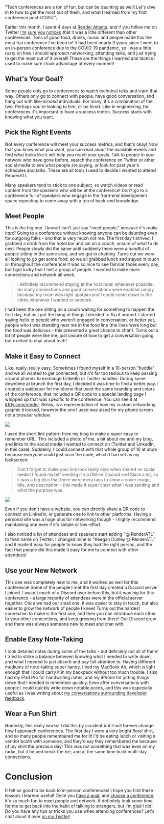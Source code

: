   "Tech conferences are a ton of fun, but can be daunting as well! Let's dive in to how to get the most out of them, and what I learned from my first conference post-COVID.";

Earlier this month, I spent 4 days at [Render Atlanta](https://www.renderatl.com/ "Render Website"), and if you follow me on Twitter [I'm](https://twitter.com/keegandonley/status/1532836782345166854 "Render Dinner") [sure](https://twitter.com/keegandonley/status/1532148572317261826 "Render Music") [you](https://twitter.com/keegandonley/status/1532439569806807055 "Post Tweet") [noticed](https://twitter.com/keegandonley/status/1532484939513581592 "Rain Tweet") that it was a little different than other conferences. Tons of good food, drinks, music and people made this the most fun conference I've been to! It had been nearly 3 years since I went to an in-person conference due to the COVID-19 pandemic, so I was a little rusty on how I should approach networking, attending talks, and just trying to get the most out of it overall! These are the things I learned and tactics I used to make sure I took advantage of every moment!

## What's Your Goal?

Some people only go to conferences to watch technical talks and learn that way. Others only go to connect with people, have good conversation, and hang out with like-minded individuals. For many, it's a combination of the two. Perhaps you're looking to hire, or be hired. Like in engineering, for conferences it's important to have a success metric. Success starts with knowing what you want.

## Pick the Right Events

Not every conference will meet your success metrics, and that's okay! Now that you know what you want, you can read about the available events and find what looks like it will help you reach your goals. Talk to people in your network who have gone before, search the conference on Twitter or other social media to see what people are saying, or look for past year's schedules and talks. These are all tools I used to decide I wanted to attend RenderATL.

Many speakers tend to stick to one subject, so watch videos or read content from the speakers who will be at the conference! Don't go to a conference full of speakers who engage in the front-end development space expecting to come away with a ton of back-end knowledge.

## Meet People

This is the big one. I know I can't just say "meet people," because it's _really_ _hard_! Going to a conference without knowing anyone can be daunting even for outgoing folks - and that is very much not me. The first day I arrived, I grabbed a drink from the hotel bar and sat on a couch, unsure of what to do next. People slowly did the same until suddenly there were a handful of people sitting in the same area, and we got to chatting. Turns out we were all looking to go get some food, so we all grabbed lunch and stayed in touch all throughout the conference! It was so nice to see familiar faces every day, but I got lucky that I met a group of people. I wanted to make more connections and network all week.

> I definitely recommend staying at the host hotel whenever possible. So many connections and good conversations were enabled simply because my room was right upstairs and I could come down to the lobby whenever I wanted to network.

I had been the one sitting on a couch waiting for something to happen the first day, but as I got the hang of things I decided to flip it around. I started saying hello to people who weren't engaged in conversation, or better yet, people who I was standing near me in the food line (the lines were long but the food was delicious - this presented a great chance to chat!). Turns out a lot of people were like me, just unsure of how to get a conversation going, but excited to chat about tech!

## Make it Easy to Connect

Like, really, really easy. Sometimes I found myself in a 10-person "huddle" and we all wanted to get connected, but it's far too tedious to keep passing around phones to exchange LinkedIn or Twitter handles. During some downtime at brunch the first day, I decided it was time to find a better way. I created a wallpaper for my phone that used the same branding and colors of the conference, that included a QR code to a special landing page I whipped up that was specific to the conference. You can see it at [k10y.com/render](https://k10y.com/render "Render Page"). Below, is a representation of how my custom networking graphic it looked, however the one I used was sized for my phone screen not a browser window.

![](conference-post:image-1.png)

I used the short link pattern from my blog to make a super easy to remember URL. This included a photo of me, a bit about me and my blog, and links to the social media I wanted to connect on (Twitter and LinkedIn, in this case). Suddenly, I could connect with that whole group of 10 at once because everyone could just scan the code, which I had set as my lockscreen.

> Don't forget to make your link look really nice when shared on social media! I found myself sending it via DM on Discord and Slack a lot, so it was a big plus that there were meta tags to show a cover image, title, and description - this made it super clear what I was sending and what the purpose was.

![](conference-post:image-2.png)

Even if you don't have a website, you can directly share a QR code to connect on LinkedIn, or generate one to link to other platforms. Having a personal site was a huge plus for networking though - I highly recommend maintaining one even if it's simple or low-effort.

I also noticed a lot of attendees and speakers start adding "@ RenderATL" to their name on Twitter. I changed mine to "Keegan Donley @ RenderATL" and it made it easy for people to know they had the right person, and the fact that people did this made it easy for me to connect with other attendees!

## Use your New Network

This one was completely new to me, and it worked so well for this conference! Some of the people I met the first day created a Discord server I joined. I wasn't much of a Discord user before this, but it was big for this conference - a large majority of attendees were in the official server together. Once we had our small one, it was easier to stay in touch, but also easier to grow the network of people I knew! Turns out the hardest connection to make is the first one, and then you can introduce each other to your other connections, and keep growing from there! Our Discord grew and there was always someone new to meet and chat with.

## Enable Easy Note-Taking

I took detailed notes during some of the talks - but definitely not all of them! I tried to strike a balance between knowing what I needed to write down, and what I needed to just absorb and pay full attention to. Having different mediums of note-taking super handy. I had my MacBook Air, which is light enough that I could carry it in my backpack without too much trouble. I also had my iPad Pro for handwriting notes, and my iPhone for jotting things down that I needed to remember quickly. Even after conversations with people I could quickly write down notable points, and this was especially useful as I was writing about [my conversations surrounding developer feedback](https://keegandonley.com/blog/maintaining-a-culture-of-confident-energized-and-successful-engineers "Developer Feedback Post").

## Wear a Fun Shirt

Honestly, this really works! I did this by accident but it will forever change how I approach conferences. The first day I wore a very bright floral shirt, and so many people remembered me for it! I'd be eating lunch or visiting a vendor booth with someone, and they'd say they remembered me because of my shirt the previous day! This was not something that was even on my radar, but it helped break the ice, and at the same time build multi-day connections.

# Conclusion

It felt so good to be back to in-person conferences! I hope you find these lessons I learned useful! Once you [have a goal](#whatsyourgoal "Have a Goal"), and [choose a conference](#picktherightevents "Choose a Conference"), it's so much fun to meet people and network. It definitely took some time for me to get back into the habit of talking to strangers, but I'm glad I did! Do you have any tips or tricks you use when attending conferences? Let's chat about it over [on my Twitter](https://twitter.com/keegandonley "Twitter")!
